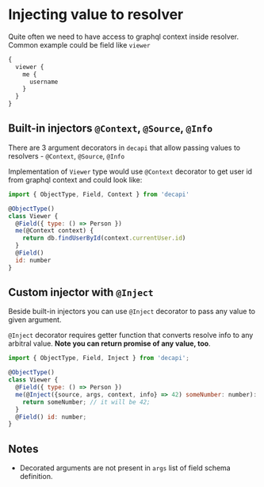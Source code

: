 # Injecting value to resolver

Quite often we need to have access to graphql context inside resolver. Common example could be field like `viewer`

```graphql
{
  viewer {
    me {
      username
    }
  }
}
```

## Built-in injectors `@Context`, `@Source`, `@Info`

There are 3 argument decorators in `decapi` that allow passing values to resolvers - `@Context`, `@Source`, `@Info`

Implementation of `Viewer` type would use `@Context` decorator to get user id from graphql context and could look like:

```js
import { ObjectType, Field, Context } from 'decapi'

@ObjectType()
class Viewer {
  @Field({ type: () => Person })
  me(@Context context) {
    return db.findUserById(context.currentUser.id)
  }
  @Field()
  id: number
}
```

## Custom injector with `@Inject`

Beside built-in injectors you can use `@Inject` decorator to pass any value to given argument.

`@Inject` decorator requires getter function that converts resolve info to any arbitral value. **Note you can return promise of any value, too**.

```js
import { ObjectType, Field, Inject } from 'decapi';

@ObjectType()
class Viewer {
  @Field({ type: () => Person })
  me(@Inject({source, args, context, info} => 42) someNumber: number): number {
    return someNumber; // it will be 42;
  }
  @Field() id: number;
}
```

## Notes

- Decorated arguments are not present in `args` list of field schema definition.
